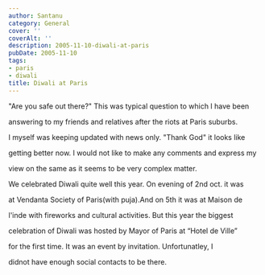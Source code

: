 ```yaml
---
author: Santanu
category: General
cover: ''
coverAlt: ''
description: 2005-11-10-diwali-at-paris
pubDate: 2005-11-10
tags:
- paris
- diwali
title: Diwali at Paris
---
```


"Are you safe out there?" This was typical question to which I have been

answering to my friends and relatives after the riots at Paris suburbs.

I myself was keeping updated with news only. "Thank God" it looks like

getting better now. I would not like to make any comments and express my

view on the same as it seems to be very complex matter.



We celebrated Diwali quite well this year. On evening of 2nd oct. it was

at Vendanta Society of Paris(with puja).And on 5th it was at Maison de

l'inde with fireworks and cultural activities. But this year the biggest

celebration of Diwali was hosted by Mayor of Paris at “Hotel de Ville”

for the first time. It was an event by invitation. Unfortunatley, I

didnot have enough social contacts to be there.